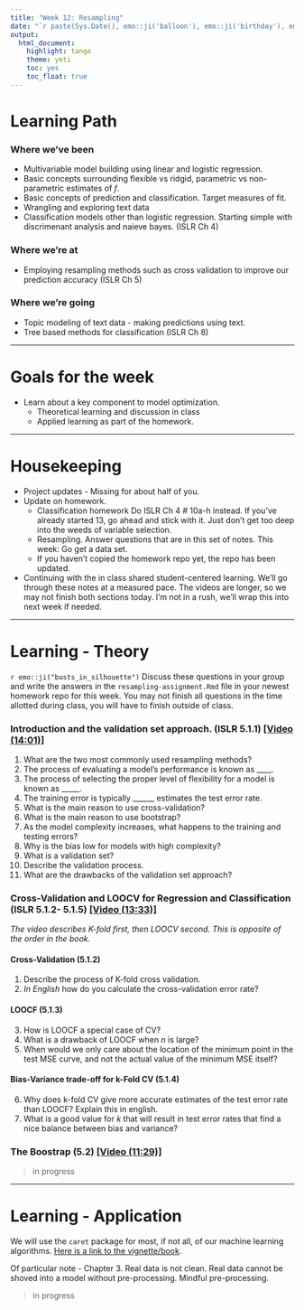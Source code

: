 ```yaml
---
title: "Week 12: Resampling"
date: "`r paste(Sys.Date(), emo::ji('balloon'), emo::ji('birthday'), emo::ji('tada'), emo::ji('gift'))`"
output:   
  html_document: 
    highlight: tango
    theme: yeti
    toc: yes
    toc_float: true
---
```


# Learning Path

### Where we've been

* Multivariable model building using linear and logistic regression. 
* Basic concepts surrounding flexible vs ridgid, parametric vs non-parametric estimates of $f$. 
* Basic concepts of prediction and classification. Target measures of fit. 
* Wrangling and exploring text data
* Classification models other than logistic regression. Starting simple with discrimenant analysis and naieve bayes. (ISLR Ch 4)

### Where we're at

* Employing resampling methods such as cross validation to improve our prediction accuracy (ISLR Ch 5)

### Where we're going

* Topic modeling of text data - making predictions using text. 
* Tree based methods for classification (ISLR Ch 8)


----

# Goals for the week

* Learn about a key component to model optimization. 
    - Theoretical learning and discussion in class
    - Applied learning as part of the homework. 

----

# Housekeeping 

* Project updates - Missing for about half of you. 
* Update on homework. 
    - Classification homework Do ISLR Ch 4 # 10a-h instead. If you've already started 13, go ahead and stick with it. Just don't get too deep into the weeds of variable selection. 
    - Resampling. Answer questions that are in this set of notes. This week: Go get a data set. 
    - If you haven't copied the homework repo yet, the repo has been updated. 
* Continuing with the in class shared student-centered learning. We'll go through these notes at a measured pace. The videos are longer, so we may not finish both sections today. I'm not in a rush, we'll wrap this into next week if needed. 

----

# Learning - Theory

`r emo::ji("busts_in_silhouette")` Discuss these questions in your group and write the answers in the `resampling-assignment.Rmd` file in your newest homework repo for this week. You may not finish all questions in the time allotted during class, you will have to finish outside of class. 

### Introduction and the validation set approach. (ISLR 5.1.1) [[Video  (14:01)]](https://www.youtube.com/watch?v=_2ij6eaaSl0&list=PL5-da3qGB5IA6E6ZNXu7dp89_uv8yocmf)

1. What are the two most commonly used resampling methods? 
2. The process of evaluating a model’s performance is known as ____. 
3. The process of selecting the proper level of flexibility for a model is known as _____. 
4. The training error is typically ______ estimates the test error rate. 
5. What is the main reason to use cross-validation? 
6. What is the main reason to use bootstrap? 
7. As the model complexity increases, what happens to the training and testing errors? 
8. Why is the bias low for models with high complexity? 
9. What is a validation set? 
10. Describe the validation process. 
11. What are the drawbacks of the validation set approach? 


### Cross-Validation and LOOCV for Regression and Classification (ISLR 5.1.2- 5.1.5) [[Video (13:33)]](https://www.youtube.com/watch?v=nZAM5OXrktY&list=PL5-da3qGB5IA6E6ZNXu7dp89_uv8yocmf&index=2)

_The video describes K-fold first, then LOOCV second. This is opposite of the order in the book._

#### Cross-Validation (5.1.2)
1. Describe the process of K-fold cross validation. 
2. _In English_  how do you calculate the cross-validation error rate? 

#### LOOCF (5.1.3)
3. How is LOOCF a special case of CV? 
4. What is a drawback of LOOCF when $n$ is large? 
5. When would we only care about the location of the minimum point in the test MSE curve, and not the actual value of the minimum MSE itself? 


#### Bias-Variance trade-off for k-Fold CV (5.1.4)
6. Why does k-fold CV give more accurate estimates of the test error rate than LOOCF? Explain this in english. 
7. What is a good value for $k$ that will result in test error rates that find a nice balance between bias and variance? 


### The Boostrap (5.2) [[Video (11:29)]](https://www.youtube.com/watch?v=p4BYWX7PTBM&list=PL5-da3qGB5IA6E6ZNXu7dp89_uv8yocmf&index=4)


> in progress

----

# Learning - Application

We will use the `caret` package for most, if not all, of our machine learning algorithms. [Here is a link to the vignette/book](http://topepo.github.io/caret/index.html). 

Of particular note  - Chapter 3. Real data is not clean. Real data cannot be shoved into a model without pre-processing. Mindful pre-processing. 


> in progress


